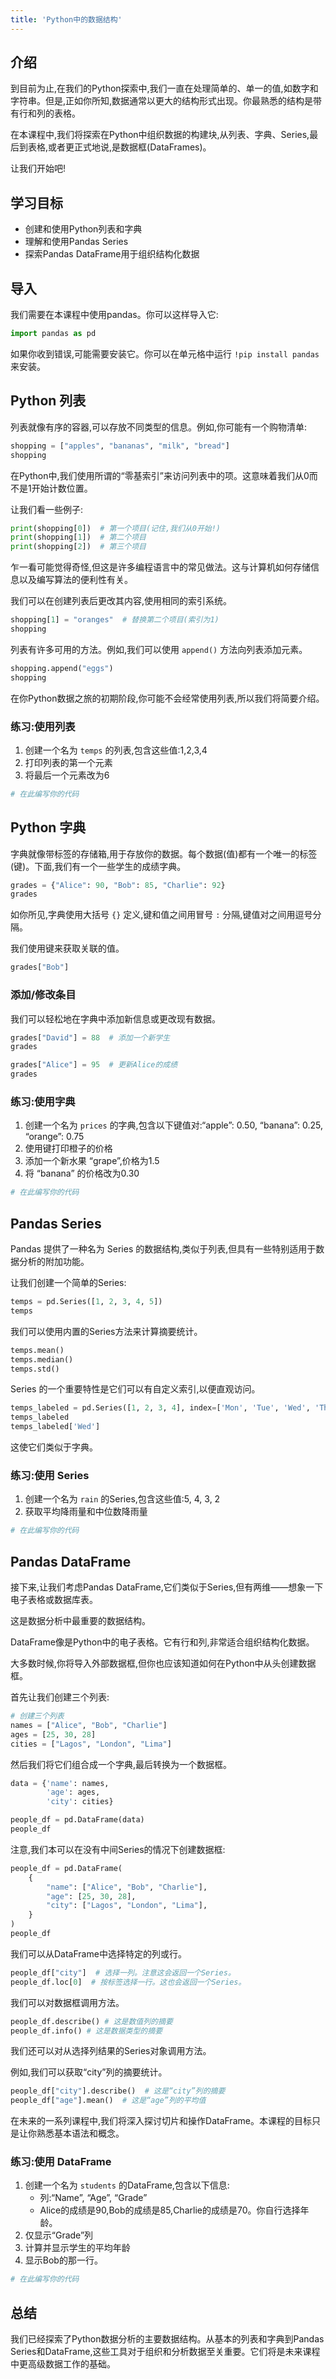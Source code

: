 ```yaml
---
title: 'Python中的数据结构'
---
```


## 介绍

到目前为止,在我们的Python探索中,我们一直在处理简单的、单一的值,如数字和字符串。但是,正如你所知,数据通常以更大的结构形式出现。你最熟悉的结构是带有行和列的表格。

在本课程中,我们将探索在Python中组织数据的构建块,从列表、字典、Series,最后到表格,或者更正式地说,是数据框(DataFrames)。

让我们开始吧!

## 学习目标

- 创建和使用Python列表和字典
- 理解和使用Pandas Series
- 探索Pandas DataFrame用于组织结构化数据

## 导入

我们需要在本课程中使用pandas。你可以这样导入它:

```python
import pandas as pd
```

如果你收到错误,可能需要安装它。你可以在单元格中运行 `!pip install pandas` 来安装。

## Python 列表

列表就像有序的容器,可以存放不同类型的信息。例如,你可能有一个购物清单:

```python
shopping = ["apples", "bananas", "milk", "bread"] 
shopping
```

在Python中,我们使用所谓的“零基索引”来访问列表中的项。这意味着我们从0而不是1开始计数位置。

让我们看一些例子:

```python
print(shopping[0])  # 第一个项目(记住,我们从0开始!)
print(shopping[1])  # 第二个项目
print(shopping[2])  # 第三个项目
```

乍一看可能觉得奇怪,但这是许多编程语言中的常见做法。这与计算机如何存储信息以及编写算法的便利性有关。

我们可以在创建列表后更改其内容,使用相同的索引系统。

```python
shopping[1] = "oranges"  # 替换第二个项目(索引为1)
shopping
```

列表有许多可用的方法。例如,我们可以使用 `append()` 方法向列表添加元素。

```python
shopping.append("eggs")
shopping
```

在你Python数据之旅的初期阶段,你可能不会经常使用列表,所以我们将简要介绍。

::: {.callout-tip title='练习'}
### 练习:使用列表

1. 创建一个名为 `temps` 的列表,包含这些值:1,2,3,4
2. 打印列表的第一个元素
3. 将最后一个元素改为6

```python
# 在此编写你的代码
```
:::

## Python 字典

字典就像带标签的存储箱,用于存放你的数据。每个数据(值)都有一个唯一的标签(键)。下面,我们有一个一些学生的成绩字典。

```python
grades = {"Alice": 90, "Bob": 85, "Charlie": 92}
grades
```

如你所见,字典使用大括号 `{}` 定义,键和值之间用冒号 `:` 分隔,键值对之间用逗号分隔。

我们使用键来获取关联的值。

```python
grades["Bob"]
```

### 添加/修改条目

我们可以轻松地在字典中添加新信息或更改现有数据。

```python
grades["David"] = 88  # 添加一个新学生
grades
```

```python
grades["Alice"] = 95  # 更新Alice的成绩
grades
```

::: {.callout-tip title='练习'}
### 练习:使用字典

1. 创建一个名为 `prices` 的字典,包含以下键值对:"apple": 0.50, "banana": 0.25, "orange": 0.75
2. 使用键打印橙子的价格
3. 添加一个新水果 "grape",价格为1.5
4. 将 "banana" 的价格改为0.30

```python
# 在此编写你的代码
```
:::

## Pandas Series

Pandas 提供了一种名为 Series 的数据结构,类似于列表,但具有一些特别适用于数据分析的附加功能。

让我们创建一个简单的Series:

```python
temps = pd.Series([1, 2, 3, 4, 5])
temps
```

我们可以使用内置的Series方法来计算摘要统计。

```python
temps.mean()
temps.median()
temps.std()
```

Series 的一个重要特性是它们可以有自定义索引,以便直观访问。

```python
temps_labeled = pd.Series([1, 2, 3, 4], index=['Mon', 'Tue', 'Wed', 'Thu'])
temps_labeled
temps_labeled['Wed']
```

这使它们类似于字典。

::: {.callout-tip title='练习'}
### 练习:使用 Series

1. 创建一个名为 `rain` 的Series,包含这些值:5, 4, 3, 2
2. 获取平均降雨量和中位数降雨量

```python
# 在此编写你的代码
```
:::

## Pandas DataFrame

接下来,让我们考虑Pandas DataFrame,它们类似于Series,但有两维——想象一下电子表格或数据库表。

这是数据分析中最重要的数据结构。

DataFrame像是Python中的电子表格。它有行和列,非常适合组织结构化数据。

大多数时候,你将导入外部数据框,但你也应该知道如何在Python中从头创建数据框。

首先让我们创建三个列表:

```python
# 创建三个列表
names = ["Alice", "Bob", "Charlie"]
ages = [25, 30, 28]
cities = ["Lagos", "London", "Lima"]
```

然后我们将它们组合成一个字典,最后转换为一个数据框。

```python
data = {'name': names,
        'age': ages,
        'city': cities}

people_df = pd.DataFrame(data)
people_df
```

注意,我们本可以在没有中间Series的情况下创建数据框:

```python
people_df = pd.DataFrame(
    {
        "name": ["Alice", "Bob", "Charlie"],
        "age": [25, 30, 28],
        "city": ["Lagos", "London", "Lima"],
    }
)
people_df
```

我们可以从DataFrame中选择特定的列或行。

```python
people_df["city"]  # 选择一列。注意这会返回一个Series。
people_df.loc[0]  # 按标签选择一行。这也会返回一个Series。
```

我们可以对数据框调用方法。

```python
people_df.describe() # 这是数值列的摘要
people_df.info() # 这是数据类型的摘要
```

我们还可以对从选择列结果的Series对象调用方法。

例如,我们可以获取“city”列的摘要统计。

```python
people_df["city"].describe()  # 这是“city”列的摘要
people_df["age"].mean()  # 这是“age”列的平均值
```

在未来的一系列课程中,我们将深入探讨切片和操作DataFrame。本课程的目标只是让你熟悉基本语法和概念。

::: {.callout-tip title='练习'}
### 练习:使用 DataFrame

1. 创建一个名为 `students` 的DataFrame,包含以下信息:
   - 列:"Name", "Age", "Grade"
   - Alice的成绩是90,Bob的成绩是85,Charlie的成绩是70。你自行选择年龄。
2. 仅显示“Grade”列
3. 计算并显示学生的平均年龄
4. 显示Bob的那一行。

```python
# 在此编写你的代码
```

:::

## 总结

我们已经探索了Python数据分析的主要数据结构。从基本的列表和字典到Pandas Series和DataFrame,这些工具对于组织和分析数据至关重要。它们将是未来课程中更高级数据工作的基础。